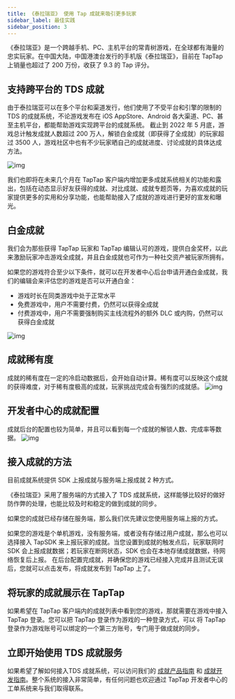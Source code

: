```yaml
---
title: 《泰拉瑞亚》 使用 Tap 成就来吸引更多玩家
sidebar_label: 最佳实践
sidebar_position: 3
---
```


《泰拉瑞亚》是一个跨越手机、PC、主机平台的常青树游戏，在全球都有海量的忠实玩家。在中国大陆，中国港澳台发行的手机版《泰拉瑞亚》，目前在 TapTap 上销量也超过了 200 万份，收获了 9.3 的 Tap 评分。


## 支持跨平台的 TDS 成就
由于泰拉瑞亚可以在多个平台和渠道发行，他们使用了不受平台和引擎的限制的 TDS 的成就系统，不论游戏发布在 iOS AppStore、Android 各大渠道、PC、甚至主机平台，都能帮助游戏实现跨平台的成就系统。
截止到 2022 年 5 月底，游戏总计触发成就人数超过 200 万人，解锁白金成就（即获得了全成就）的玩家超过 3500 人，游戏社区中也有不少玩家晒自己的成就进度、讨论成就的具体达成方法。

![img](/img/achievement_show_on_taptap.png)


我们也即将在未来几个月在 TapTap 客户端内增加更多成就系统相关的功能和露出，包括在动态显示好友获得的成就、对比成就、成就专题页等，为喜欢成就的玩家提供更多的实用和分享功能，也能帮助接入了成就的游戏进行更好的宣发和曝光。


## 白金成就

我们会为那些获得 TapTap 玩家和 TapTap 编辑认可的游戏，提供白金奖杯，以此来激励玩家冲击游戏全成就，并且白金成就也可作为一种社交资产被玩家所拥有。

如果您的游戏符合至少以下条件，就可以在开发者中心后台申请开通白金成就，我们的编辑会来评估您的游戏是否可以开通白金：
- 游戏时长在同类游戏中处于正常水平
- 免费游戏中，用户不需要付费，仍然可以获得全成就
- 付费游戏中，用户不需要强制购买主线流程外的额外 DLC 或内购，仍然可以获得白金成就

![img](/img/baijin_achievement.png)


## 成就稀有度
成就的稀有度在一定的冷启动数据后，会开始自动计算。稀有度可以反映这个成就的获得难度，对于稀有度极高的成就，玩家挑战完成会有强烈的成就感。
![img](/img/achievement_rare.png)


## 开发者中心的成就配置
成就后台的配置也较为简单，并且可以看到每一个成就的解锁人数、完成率等数据。
![img](/img/achievement_list.png)


## 接入成就的方法

目前成就系统提供 SDK 上报成就与服务端上报成就 2 种方式。

《泰拉瑞亚》采用了服务端的方式接入了 TDS 成就系统，这样能够比较好的做好防作弊的处理，也能比较及时和稳定的做到成就的同步。

如果您的成就已经存储在服务端，那么我们优先建议您使用服务端上报的方式。

如果您的游戏是个单机游戏，没有服务端，或者没有存储过用户成就，那么也可以选择接入 TapSDK 来上报玩家的成就。当您设置到成就的触发点后，玩家联网时 SDK 会上报成就数据；若玩家在断网状态，SDK 也会在本地存储成就数据，待网络恢复后上报。
在后台配置完成就，并确保您的游戏已经接入完成并且测试无误后，您就可以点击发布，将成就发布到 TapTap 上了。


## 将玩家的成就展示在 TapTap

如果希望在 TapTap 客户端内的成就列表中看到您的游戏，那就需要在游戏中接入 TapTap 登录。您可以把 TapTap 登录作为游戏的一种登录方式，可以 将 TapTap 登录作为游戏账号可以绑定的一个第三方账号，专门用于做成就的同步。


## 立即开始使用 TDS 成就服务

如果希望了解如何接入TDS 成就系统，可以访问我们的 [成就产品指南](https://developer.taptap.com/docs/sdk/achievement/features/) 和 [成就开发指南](https://developer.taptap.com/docs/sdk/achievement/guide/)。整个系统的接入非常简单，有任何问题也欢迎通过 TapTap 开发者中心的工单系统来与我们取得联系。